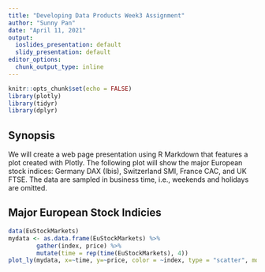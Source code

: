 ```yaml
---
title: "Developing Data Products Week3 Assignment"
author: "Sunny Pan"
date: "April 11, 2021"
output:
  ioslides_presentation: default
  slidy_presentation: default
editor_options: 
  chunk_output_type: inline
---
```


```r
knitr::opts_chunk$set(echo = FALSE)
library(plotly)
library(tidyr)
library(dplyr)
```

## Synopsis

We will create a web page presentation using R Markdown that features a plot created with Plotly. The following plot will show the major European stock indices: Germany DAX (Ibis), Switzerland SMI, France CAC, and UK FTSE. The data are sampled in business time, i.e., weekends and holidays are omitted.

## Major European Stock Indicies

```r
data(EuStockMarkets)
mydata <- as.data.frame(EuStockMarkets) %>%
        gather(index, price) %>%
        mutate(time = rep(time(EuStockMarkets), 4))
plot_ly(mydata, x=~time, y=~price, color = ~index, type = "scatter", mode="maker")
``` 

